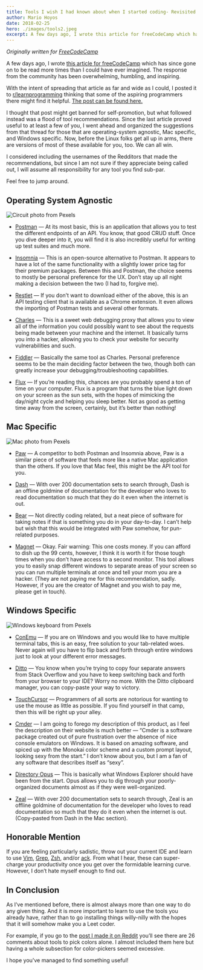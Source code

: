 ```yaml
---
title: Tools I wish I had known about when I started coding- Revisited
author: Mario Hoyos
date: 2018-02-25
hero: ./images/tools2.jpeg
excerpt: A few days ago, I wrote this article for freeCodeCamp which has since gone on to be read more times than I could have ever imagined. The response from the community has been overwhelming, humbling, and inspiring.
---
```


_Originally written for [FreeCodeCamp](https://www.freecodecamp.org/news/tools-i-wish-i-had-known-about-when-i-started-coding-revisited-ffb715ffd23f/)_

A few days ago, I wrote [this article for freeCodeCamp](https://www.freecodecamp.org/news/tools-i-wish-i-had-known-about-when-i-started-coding-57849efd9248/) which has since gone on to be read more times than I could have ever imagined. The response from the community has been overwhelming, humbling, and inspiring.

With the intent of spreading that article as far and wide as I could, I posted it to [r/learnprogramming](https://www.reddit.com/r/learnprogramming/) thinking that some of the aspiring programmers there might find it helpful. [The post can be found here.](https://www.reddit.com/r/learnprogramming/comments/7y08m9/tools_i_wish_i_had_known_about_when_i_started/)

I thought that post might get banned for self-promotion, but what followed instead was a flood of tool recommendations. Since the last article proved useful to at least a few of you, I went ahead and organized the suggestions from that thread for those that are operating-system agnostic, Mac specific, and Windows specific. Now, before the Linux folks get all up in arms, there are versions of most of these available for you, too. We can all win.

I considered including the usernames of the Redditors that made the recommendations, but since I am not sure if they appreciate being called out, I will assume all responsibility for any tool you find sub-par.

Feel free to jump around.

## Operating System Agnostic

<div className="Image__Small">
  <img
    src="./images/circuit.jpeg"
    title="Circuit photo from Pexels"
    alt="Circuit photo from Pexels"
  />
</div>

- [Postman](https://www.getpostman.com/) — At its most basic, this is an application that allows you to test the different endpoints of an API. You know, that good CRUD stuff. Once you dive deeper into it, you will find it is also incredibly useful for writing up test suites and much more.

- [Insomnia](https://insomnia.rest/) — This is an open-source alternative to Postman. It appears to have a lot of the same functionality with a slightly lower price tag for their premium packages. Between this and Postman, the choice seems to mostly be personal preference for the UX. Don’t stay up all night making a decision between the two (I had to, forgive me).

- [Restlet](https://chrome.google.com/webstore/detail/talend-api-tester-free-ed/aejoelaoggembcahagimdiliamlcdmfm?hl=en) — If you don’t want to download either of the above, this is an API testing client that is available as a Chrome extension. It even allows the importing of Postman tests and several other formats.

- [Charles](https://www.charlesproxy.com/) — This is a sweet web debugging proxy that allows you to view all of the information you could possibly want to see about the requests being made between your machine and the internet. It basically turns you into a hacker, allowing you to check your website for security vulnerabilities and such.

- [Fiddler](https://www.telerik.com/fiddler) — Basically the same tool as Charles. Personal preference seems to be the main deciding factor between the two, though both can greatly increase your debugging/troubleshooting capabilities.

- [Flux](https://justgetflux.com/) — If you’re reading this, chances are you probably spend a ton of time on your computer. Flux is a program that turns the blue light down on your screen as the sun sets, with the hopes of mimicking the day/night cycle and helping you sleep better. Not as good as getting time away from the screen, certainly, but it’s better than nothing!

## Mac Specific

<div className="Image__Small">
  <img
    src="./images/mac.jpeg"
    title="Mac photo from Pexels"
    alt="Mac photo from Pexels"
  />
</div>

- [Paw](https://paw.cloud/) — A competitor to both Postman and Insomnia above, Paw is a similar piece of software that feels more like a native Mac application than the others. If you love that Mac feel, this might be the API tool for you.

- [Dash](https://kapeli.com/dash) — With over 200 documentation sets to search through, Dash is an offline goldmine of documentation for the developer who loves to read documentation so much that they do it even when the internet is out.

- [Bear](https://bear.app/) — Not directly coding related, but a neat piece of software for taking notes if that is something you do in your day-to-day. I can’t help but wish that this would be integrated with Paw somehow, for pun-related purposes.

- [Magnet](https://apps.apple.com/us/app/magnet/id441258766?mt=12) — Okay. Fair warning: This one costs money. If you can afford to dish up the 99 cents, however, I think it is worth it for those tough times when you don’t have access to a second monitor. This tool allows you to easily snap different windows to separate areas of your screen so you can run multiple terminals at once and tell your mom you are a hacker. (They are not paying me for this recommendation, sadly. However, if you are the creator of Magnet and you wish to pay me, please get in touch).

## Windows Specific

<div className="Image__Small">
  <img
    src="./images/keyboard.jpeg"
    title="Windows keyboard from Pexels"
    alt="Windows keyboard from Pexels"
  />
</div>

- [ConEmu](https://conemu.github.io/) — If you are on Windows and you would like to have multiple terminal tabs, this is an easy, free solution to your tab-related woes. Never again will you have to flip back and forth through entire windows just to look at your different error messages.

- [Ditto](https://ditto-cp.sourceforge.io/) — You know when you’re trying to copy four separate answers from Stack Overflow and you have to keep switching back and forth from your browser to your IDE? Worry no more. With the Ditto clipboard manager, you can copy-paste your way to victory.

- [TouchCursor](http://martin-stone.github.io/touchcursor/) — Programmers of all sorts are notorious for wanting to use the mouse as little as possible. If you find yourself in that camp, then this will be right up your alley.

- [Cmder](https://cmder.net/) — I am going to forego my description of this product, as I feel the description on their website is much better — “Cmder is a software package created out of pure frustration over the absence of nice console emulators on Windows. It is based on amazing software, and spiced up with the Monokai color scheme and a custom prompt layout, looking sexy from the start.” I don’t know about you, but I am a fan of any software that describes itself as “sexy”.

- [Directory Opus](https://www.gpsoft.com.au/) — This is basically what Windows Explorer should have been from the start. Opus allows you to dig through your poorly-organized documents almost as if they were well-organized.

- [Zeal](https://zealdocs.org/) — With over 200 documentation sets to search through, Zeal is an offline goldmine of documentation for the developer who loves to read documentation so much that they do it even when the internet is out. (Copy-pasted from Dash in the Mac section).

## Honorable Mention

If you are feeling particularly sadistic, throw out your current IDE and learn to use [Vim](https://www.vim.org/), [Grep](https://www.gnu.org/software/grep/manual/grep.html), [Zsh](http://zsh.sourceforge.net/), and/or [ack](https://beyondgrep.com/). From what I hear, these can super-charge your productivity once you get over the formidable learning curve. However, I don’t hate myself enough to find out.

## In Conclusion

As I’ve mentioned before, there is almost always more than one way to do any given thing. And it is more important to learn to use the tools you already have, rather than to go installing things willy-nilly with the hopes that it will somehow make you a Leet coder.

For example, if you go to the [post I made it on Reddit](https://www.reddit.com/r/learnprogramming/comments/7y08m9/tools_i_wish_i_had_known_about_when_i_started/) you’ll see there are 26 comments about tools to pick colors alone. I almost included them here but having a whole subsection for color-pickers seemed excessive.

I hope you've managed to find something useful!
